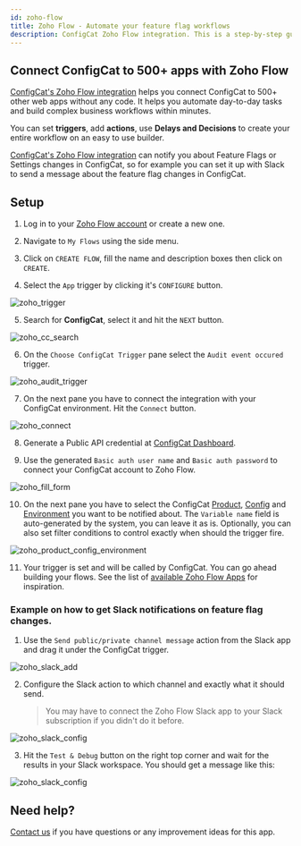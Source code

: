 ```yaml
---
id: zoho-flow
title: Zoho Flow - Automate your feature flag workflows
description: ConfigCat Zoho Flow integration. This is a step-by-step guide on how to use the ConfigCat Zoho Flow integration to manage features using Zoho Flow apps.
---
```


## Connect ConfigCat to 500+ apps with Zoho Flow

<a href="https://www.zohoflow.com/apps/configcat/integrations/" target="_blank">ConfigCat's Zoho Flow integration</a> helps you connect ConfigCat to 500+ other web apps without any code. It helps you automate day-to-day tasks and build complex business workflows within minutes.

You can set **triggers**, add **actions**, use **Delays and Decisions** to create your entire workflow on an easy to use builder.

<a href="https://www.zohoflow.com/apps/configcat/integrations/" target="_blank">ConfigCat's Zoho Flow integration</a> can notify you about Feature Flags or Settings changes in ConfigCat, so for example you can set it up with Slack to send a message about the feature flag changes in ConfigCat.

## Setup

1. Log in to your <a href="https://www.zoho.com/flow/" target="_blank">Zoho Flow account</a> or create a new one.

2. Navigate to `My Flows` using the side menu.

3. Click on `CREATE FLOW`, fill the name and description boxes then click on `CREATE`.

4. Select the `App` trigger by clicking it's `CONFIGURE` button.

<img src="/docs/assets/zoho/select_trigger.png" className="zoomable" alt="zoho_trigger" decoding="async" loading="lazy"/>

5. Search for **ConfigCat**, select it and hit the `NEXT` button.

<img src="/docs/assets/zoho/cc_trigger.png" className="zoomable" alt="zoho_cc_search" decoding="async" loading="lazy"/>

6. On the `Choose ConfigCat Trigger` pane select the `Audit event occured` trigger.

<img src="/docs/assets/zoho/audit_select.png" className="zoomable" alt="zoho_audit_trigger" decoding="async" loading="lazy"/>

7. On the next pane you have to connect the integration with your ConfigCat environment. Hit the `Connect` button.

<img src="/docs/assets/zoho/connect.png" className="zoomable" alt="zoho_connect" decoding="async" loading="lazy"/>
      
8. Generate a Public API credential at <a href="https://app.configcat.com/my-account/public-api-credentials" target="_blank">ConfigCat Dashboard</a>.

9. Use the generated `Basic auth user name` and `Basic auth password` to connect your ConfigCat account to Zoho Flow.

<img src="/docs/assets/zoho/fill_connect_form.png" className="zoomable" alt="zoho_fill_form" decoding="async" loading="lazy"/>

10. On the next pane you have to select the ConfigCat [Product](../main-concepts.mdx#product), [Config](../main-concepts.mdx#config) and [Environment](../main-concepts.mdx#environment) you want to be notified about. The `Variable name` field is auto-generated by the system, you can leave it as is. Optionally, you can also set filter conditions to control exactly when should the trigger fire.

<img src="/docs/assets/zoho/select_product_config_environment.png" className="zoomable" alt="zoho_product_config_environment" decoding="async" loading="lazy"/>

11. Your trigger is set and will be called by ConfigCat. You can go ahead building your flows. See the list of <a href="https://www.zoho.com/flow/apps/" target="_blank">available Zoho Flow Apps</a> for inspiration.

### Example on how to get Slack notifications on feature flag changes.

1. Use the `Send public/private channel message` action from the Slack app and drag it under the ConfigCat trigger.

<img src="/docs/assets/zoho/add_slack.png" className="zoomable" alt="zoho_slack_add" decoding="async" loading="lazy"/>

2. Configure the Slack action to which channel and exactly what it should send.
   > You may have to connect the Zoho Flow Slack app to your Slack subscription if you didn't do it before.

<img src="/docs/assets/zoho/slack_configuration.png" className="zoomable" alt="zoho_slack_config" decoding="async" loading="lazy"/>

3. Hit the `Test & Debug` button on the right top corner and wait for the results in your Slack workspace. You should get a message like this:

<img src="/docs/assets/zoho/slack_message.png" className="zoomable" alt="zoho_slack_config" decoding="async" loading="lazy"/>

## Need help?

<a href="https://configcat.com/support/" target="_blank">Contact us</a> if you have questions or any improvement ideas for this app.
